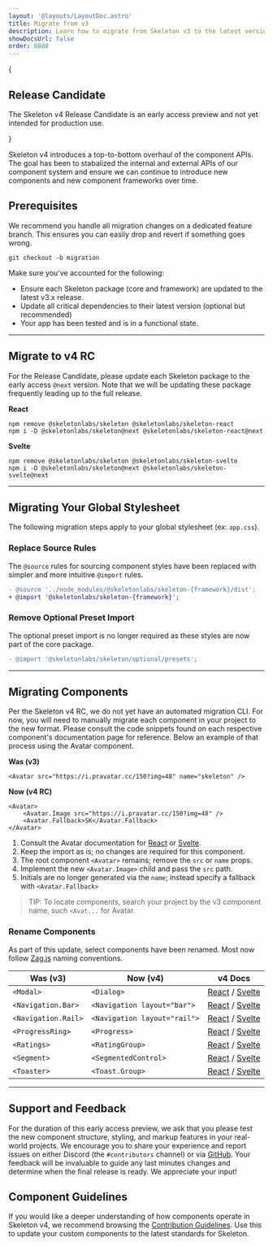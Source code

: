 ```yaml
---
layout: '@layouts/LayoutDoc.astro'
title: Migrate from v3
description: Learn how to migrate from Skeleton v3 to the latest version.
showDocsUrl: false
order: 8888
---
```



{

<div class="card p-4 preset-tonal-warning space-y-2">
	<h2 class="h3">Release Candidate</h2>
	<p>The Skeleton v4 Release Candidate is an early access preview and not yet intended for production use.</p>
</div>

}

Skeleton v4 introduces a top-to-bottom overhaul of the component APIs. The goal has been to stabalized the internal and external APIs of our component system and ensure we can continue to introduce new components and new component frameworks over time.

## Prerequisites

We recommend you handle all migration changes on a dedicated feature branch. This ensures you can easily drop and revert if something goes wrong.

```console
git checkout -b migration
```

Make sure you've accounted for the following:

- Ensure each Skeleton package (core and framework) are updated to the latest v3.x release.
- Update all critical dependencies to their latest version (optional but recommended)
- Your app has been tested and is in a functional state.

---

## Migrate to v4 RC

For the Release Candidate, please update each Skeleton package to the early access `@next` version. Note that we will be updating these package frequently leading up to the full release.

**React**

```console
npm remove @skeletonlabs/skeleton @skeletonlabs/skeleton-react
npm i -D @skeletonlabs/skeleton@next @skeletonlabs/skeleton-react@next
```

**Svelte**

```console
npm remove @skeletonlabs/skeleton @skeletonlabs/skeleton-svelte
npm i -D @skeletonlabs/skeleton@next @skeletonlabs/skeleton-svelte@next
```

---

## Migrating Your Global Stylesheet

The following migration steps apply to your global stylesheet (ex: `app.css`).

### Replace Source Rules

The `@source` rules for sourcing component styles have been replaced with simpler and more intuitive `@import` rules.

```diff
- @source '../node_modules/@skeletonlabs/skeleton-{framework}/dist';
+ @import '@skeletonlabs/skeleton-{framework}';
```

### Remove Optional Preset Import

The optional preset import is no longer required as these styles are now part of the core package.

```diff
- @import '@skeletonlabs/skeleton/optional/presets';
```

---

## Migrating Components

Per the Skeleton v4 RC, we do not yet have an automated migration CLI. For now, you will need to manually migrate each component in your project to the new format. Please consult the code snippets found on each respective component's documentation page for reference. Below an example of that process using the Avatar component.

**Was (v3)**

```svelte
<Avatar src="https://i.pravatar.cc/150?img=48" name="skeleton" />
```

**Now (v4 RC)**

```svelte
<Avatar>
	<Avatar.Image src="https://i.pravatar.cc/150?img=48" />
	<Avatar.Fallback>SK</Avatar.Fallback>
</Avatar>
```

1. Consult the Avatar documentation for [React](/docs/components/avatar/react) or [Svelte](/docs/components/avatar/svelte).
2. Keep the import as is; no changes are required for this component.
3. The root component `<Avatar>` remains; remove the `src` or `name` props.
4. Implement the new `<Avatar.Image>` child and pass the `src` path.
5. Initials are no longer generated via the `name`; instead specify a fallback with `<Avatar.Fallback>`

> TIP: To locate components, search your project by the v3 component name, such `<Avat...` for Avatar.

### Rename Components

As part of this update, select components have been renamed. Most now follow [Zag.js](https://zagjs.com/) naming conventions.

| Was (v3)            | Now (v4)                     | v4 Docs                                                                                                 |
| ------------------- | ---------------------------- | ------------------------------------------------------------------------------------------------------- |
| `<Modal>`           | `<Dialog>`                   | [React](/docs/components/dialog/react) / [Svelte](/docs/components/dialog/svelte)                       |
| `<Navigation.Bar>`  | `<Navigation layout="bar">`  | [React](/docs/components/navigation/react) / [Svelte](/docs/components/navigation/svelte)               |
| `<Navigation.Rail>` | `<Navigation layout="rail">` | [React](/docs/components/navigation/react) / [Svelte](/docs/components/navigation/svelte)               |
| `<ProgressRing>`    | `<Progress>`                 | [React](/docs/components/progress-circular/react) / [Svelte](/docs/components/progress-circular/svelte) |
| `<Ratings>`         | `<RatingGroup>`              | [React](/docs/components/rating-group/react) / [Svelte](/docs/components/rating-group/svelte)           |
| `<Segment>`         | `<SegmentedControl>`         | [React](/docs/components/segmented-control/react) / [Svelte](/docs/components/segmented-control/svelte) |
| `<Toaster>`         | `<Toast.Group>`              | [React](/docs/components/tab-group/react) / [Svelte](/docs/components/tab-group/svelte)                 |

---

## Support and Feedback

For the duration of this early access preview, we ask that you please test the new component structure, styling, and markup features in your real-world projects. We encourage you to share your experience and report issues on either Discord (the `#contributors` channel) or via [GitHub](https://github.com/skeletonlabs/skeleton/discussions). Your feedback will be invaluable to guide any last minutes changes and determine when the final release is ready. We appreciate your input!

## Component Guidelines

If you would like a deeper understanding of how components operate in Skeleton v4, we recommend browsing the [Contribution Guidelines](https://next.skeleton.dev/docs/resources/contribute/components). Use this to update your custom components to the latest standards for Skeleton.

